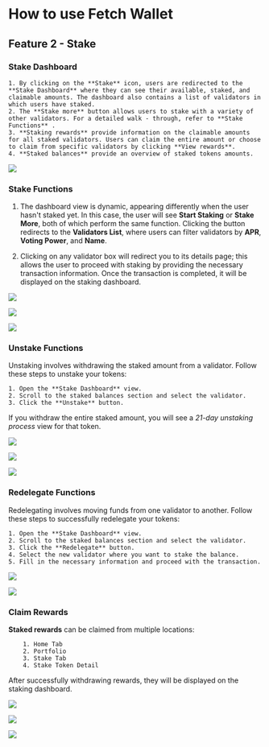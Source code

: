 # How to use Fetch Wallet

## Feature 2 - Stake

### Stake Dashboard

    1. By clicking on the **Stake** icon, users are redirected to the **Stake Dashboard** where they can see their available, staked, and claimable amounts. The dashboard also contains a list of validators in which users have staked.
    2. The **Stake more** button allows users to stake with a variety of other validators. For a detailed walk - through, refer to **Stake Functions** .
    3. **Staking rewards** provide information on the claimable amounts for all staked validators. Users can claim the entire amount or choose to claim from specific validators by clicking **View rewards**.
    4. **Staked balances** provide an overview of staked tokens amounts.

![](src/images/guides/wallet/stake_1.png)

### Stake Functions

1. The dashboard view is dynamic, appearing differently when the user hasn't staked yet. In this case, the user will see **Start Staking** or **Stake More**, both of which perform the same function. Clicking the button redirects to the **Validators List**, where users can filter validators by **APR**, **Voting Power**, and **Name**.

2. Clicking on any validator box will redirect you to its details page; this allows the user to proceed with staking by providing the necessary transaction information. Once the transaction is completed, it will be displayed on the staking dashboard.

![](src/images/guides/wallet/stake_2.png)

![](src/images/guides/wallet/stake_3.png)

![](src/images/guides/wallet/stake_4.png)

### Unstake Functions

Unstaking involves withdrawing the staked amount from a validator. Follow these steps to unstake your tokens:

    1. Open the **Stake Dashboard** view.
    2. Scroll to the staked balances section and select the validator.
    3. Click the **Unstake** button.

If you withdraw the entire staked amount, you will see a _21-day unstaking process_ view for that token.

![](src/images/guides/wallet/stake_5.png)

![](src/images/guides/wallet/stake_6.png)

![](src/images/guides/wallet/stake_7.png)

### Redelegate Functions

Redelegating involves moving funds from one validator to another. Follow these steps to successfully redelegate your tokens:

    1. Open the **Stake Dashboard** view.
    2. Scroll to the staked balances section and select the validator.
    3. Click the **Redelegate** button.
    4. Select the new validator where you want to stake the balance.
    5. Fill in the necessary information and proceed with the transaction.

![](src/images/guides/wallet/stake_9.png)

![](src/images/guides/wallet/stake_10.png)

### Claim Rewards

**Staked rewards** can be claimed from multiple locations:

        1. Home Tab
        2. Portfolio
        3. Stake Tab
        4. Stake Token Detail

After successfully withdrawing rewards, they will be displayed on the staking dashboard.

![](src/images/guides/wallet/stake_11.png)

![](src/images/guides/wallet/stake_12.png)

![](src/images/guides/wallet/stake_13.png)
